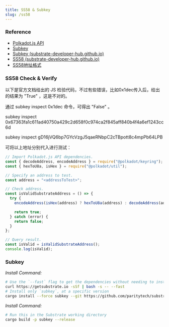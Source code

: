 ```yaml
---
title: SS58 & Subkey
slug: /ss58
---
```


### Reference
- [Polkadot.js API](https://polkadot.js.org/docs/api/)
- [Subkey](https://substrate.dev/docs/en/knowledgebase/integrate/subkey)
- [Subkey (substrate-developer-hub.github.io)](https://github.com/substrate-developer-hub/substrate-developer-hub.github.io/edit/source/docs/knowledgebase/integrate/subkey.md)
- [SS58 (substrate-developer-hub.github.io)](https://github.com/substrate-developer-hub/substrate-developer-hub.github.io/edit/source/docs/knowledgebase/advanced/ss58-address-format.md)
- [SS58地址格式](https://substrate.dev/docs/zh-CN/knowledgebase/advanced/ss58-address-format)

### SS58 Check & Verify

以下是官方文档给出的 JS 检验代码，不过有些错误，比如0x1dec传入后，给出的结果为 "True" ，这是不对的。

通过 subkey inspect 0x1dec 命令，可得出 "False" 。

subkey inspect 0x67363fa1c611ad40750a429c2d658f0c974ca2f845aff840b4f4a6ef1243cc6d

subkey inspect gD16jVQ6bp7GYcVzgJ5qaeRNbpC2cTBpott8c4mpPb64LPB

可将以上地址分别代入进行测试：

```javascript
// Import Polkadot.js API dependencies.
const { decodeAddress, encodeAddress } = require("@polkadot/keyring");
const { hexToU8a, isHex } = require("@polkadot/util");

// Specify an address to test.
const address = "<addressToTest>";

// Check address.
const isValidSubstrateAddress = () => {
  try {
    encodeAddress(isHex(address) ? hexToU8a(address) : decodeAddress(address));

    return true;
  } catch (error) {
    return false;
  }
};

// Query result.
const isValid = isValidSubstrateAddress();
console.log(isValid);
```

### Subkey

_Install Command:_
```bash
# Use the `--fast` flag to get the dependencies without needing to install the Substrate and Subkey binary
curl https://getsubstrate.io -sSf | bash -s -- --fast 
# Install only `subkey`, at a specific version
cargo install --force subkey --git https://github.com/paritytech/substrate --version 2.0.1 --locked
```

_Install Command:_
```bash
# Run this in the Substrate working directory
cargo build -p subkey --release
```



